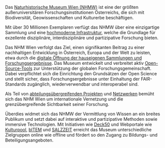 Das [Naturhistorische Museum Wien (NHMW)](https://nhm.at/) ist eine der größten außeruniversitären Forschungsinstitutionen Österreichs, die sich mit Biodiversität, Geowissenschaften und Kulturerbe beschäftigen.

Mit über 30 Millionen Exemplaren verfügt das NHMW über eine einzigartige Sammlung und eine [hochmoderne Infrastruktur](https://www.nhm-wien.ac.at/forschung/forschungsinfrastruktur), welche die Grundlage für exzellente disziplinäre, interdisziplinäre und partizipative Forschung bieten. 

Das NHM Wien verfolgt das Ziel, einen signifikanten Beitrag zu einer nachhaltigen Entwicklung in Österreich, Europa und der Welt zu leisten, etwa durch die [digitale Öffnung der hauseigenen Sammlungen und Forschungsergebnisse](https://www.nhm-wien.ac.at/forschung/digitale_datenbanken). Das Museum entwickelt und verbreitet aktiv [Open-Source-Tools](https://github.com/nhmvienna) zur Unterstützung der globalen Forschungsgemeinschaft.  Dabei verpflichtet sich die Einrichtung den Grundsätzen der Open Science und stellt sicher, dass Forschungsergebnisse unter Einhaltung der FAIR-Standards zugänglich, wiederverwendbar und interoperabel sind.

Als Teil von [abteilungsübergreifenden Projekten](https://www.nhm-wien.ac.at/forschung/projekte_uebergreifend) und [Netzwerken](https://www.nhm-wien.ac.at/forschung/netzwerke) bemüht sich das NHM Wien um internationale Vernetzung und die grenzübergreifende Sichtbarkeit seiner Forschung.

Überdies widmet sich das NHMW der Vermittlung von Wissen an ein breites Publikum und setzt dabei auf interaktive und partizipative Methoden sowie immersive Technologien. Mit Initiativen wie [Deck50](https://nhm.at/deck50) und Webportale wie [Kulturpool](https://kulturpool.at/), [bITEM](https://bitem.at/) und [SALZZEIT](https://salzzeit.at/) erreicht das Museum unterschiedliche Zielgruppen online wie offline und fördert so den Zugang zu Bildungs- und Beteiligungsangeboten.
